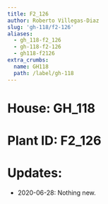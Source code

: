 ```yaml
---
title: F2_126
author: Roberto Villegas-Diaz
slug: 'gh-118/f2-126'
aliases:
  - gh_118-f2_126
  - gh-118-f2-126
  - gh118-f2126
extra_crumbs:
  name: GH118
  path: /label/gh-118
---
```


# **House**: GH_118
# **Plant ID**: F2_126
# **Updates**: 
 - 2020-06-28: Nothing new.
